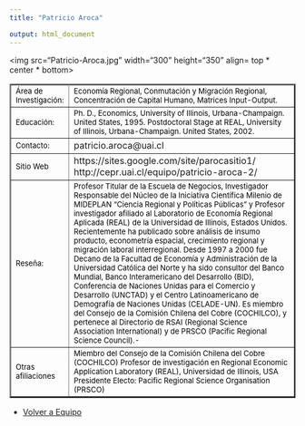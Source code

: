 ```yaml
---
title: "Patricio Aroca"

output: html_document
---
```


<html>



<body>


<table border="2">
<tr>
<img src="Patricio-Aroca.jpg"  width="300" height="350" align= top * center * bottom>   
          
</tr>
<tr>
<td> <font size="2" color="black">Área de Investigación:  </font>
 </td>

<td>  <font size="2" color="black"> Economía Regional, Conmutación y Migración Regional, Concentración de Capital Humano, Matrices Input-Output. </font> </td>

<tr>

<td> <font size="2" color="black"> Educación:</font>
 </td>

<td>   <font size="2" color="black"> Ph. D., Economics, University of Illinois, Urbana-Champaign. United States, 1995. 
Postdoctoral Stage at REAL, University of Illinois, Urbana-Champaign. United States, 2002. </font>
</td>

</tr>

<tr>
<td> <font size="2" color="black"> Contacto:</font> </td>

<td> patricio.aroca@uai.cl </td>

</tr>

<tr> 
<td > <font size="2" color="black"> Sitio Web </font> </td> 
<td> https://sites.google.com/site/parocasitio1/ 
http://cepr.uai.cl/equipo/patricio-aroca-2/ </td>
</tr>

<tr>
<td> 
<font size="2" color="black"> Reseña: </font> </td>
<td><font size="2" color="black"> 
Profesor Titular de la Escuela de Negocios, Investigador Responsable del Núcleo de la Iniciativa Científica Milenio de MIDEPLAN "Ciencia Regional y Políticas Públicas" y Profesor investigador afiliado al Laboratorio de Economía Regional Aplicada (REAL) de la Universidad de Illinois, Estados Unidos. Recientemente ha publicado sobre análisis de insumo producto, econometría espacial, crecimiento regional y migración laboral interregional. Desde 1997 a 2000 fue Decano de la Facultad de Economía y Administración de la Universidad Católica del Norte y ha sido consultor del Banco Mundial, Banco Interamericano del Desarrollo (BID), Conferencia de Naciones Unidas para el Comercio y Desarrollo (UNCTAD) y el Centro Latinoamericano de Demografía de Naciones Unidas (CELADE-UN). Es miembro del Consejo de la Comisión Chilena del Cobre (COCHILCO), y pertenece al Directorio de RSAI (Regional Science Association International) y de PRSCO (Pacific Regional Science Council).- </font>
</td>
</tr>
</tr>

<tr>
<td> <font size="2" color="black"> Otras afiliaciones </font> </td>
<td> <font size="2" color="black"> Miembro del Consejo de la Comisión Chilena del Cobre (COCHILCO)
Profesor de investigación en Regional Economic Application Laboratory (REAL), Universidad de Illinois, USA
Presidente Electo: Pacific Regional Science Organisation (PRSCO) </font> </td>

</tr>

</table> 


- <a href="http://www.coforce.cl/equipo.html"> Volver a Equipo </a>

</body>


</html>